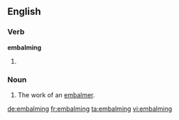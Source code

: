 ==English==

===Verb===
'''embalming'''

# {{present participle of|embalm}}

===Noun===
{{en-noun}}

# The work of an [[embalmer]].

[[de:embalming]]
[[fr:embalming]]
[[ta:embalming]]
[[vi:embalming]]